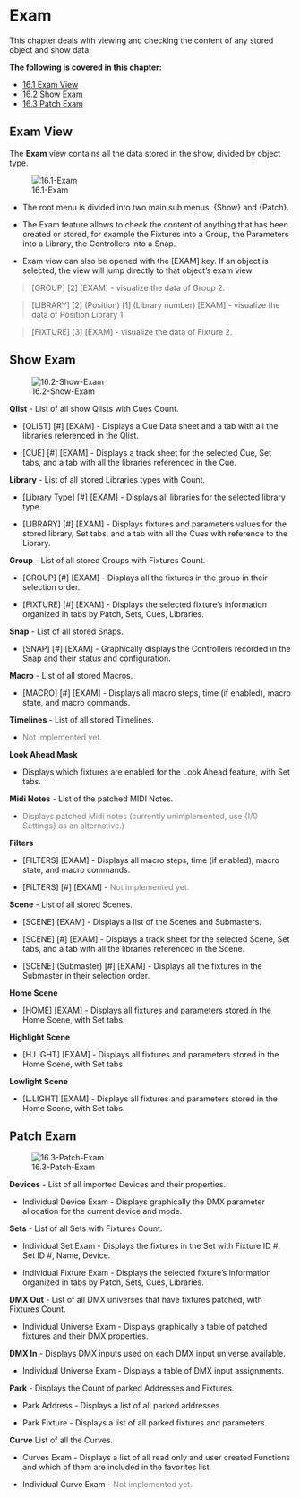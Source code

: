 
# Exam

This chapter deals with viewing and checking the content of any stored object and show data. 

**The following is covered in this chapter:**

-  [16.1 Exam View](#Exam-View-16.1)
-  [16.2 Show Exam](#Show-Exam-16.2)
-  [16.3 Patch Exam](#Patch-Exam-16.3)

## Exam View {#Exam-View-16.1}

The **Exam** view contains all the data stored in the show, divided by object type.

<p align=center> ![16.1-Exam](https://files.gitbook.com/v0/b/gitbook-x-prod.appspot.com/o/spaces%2Fco6zHjxX7ZVRiO0Ze921%2Fuploads%2FR7bpfU0OIquMzpAsrmQS%2F16.1-Exam.webp?alt=media&token=fecb332f-8956-4159-96c6-9383b4543203) </p>

- The root menu is divided into two main sub menus, {Show} and {Patch}.

- The Exam feature allows to check the content of anything that has been created or stored, for example the Fixtures into a Group, the Parameters into a Library, the Controllers into a Snap.

- Exam view can also be opened with the \[EXAM] key. If an object is selected, the view will jump directly to that object's exam view.

> \[GROUP] \[2] \[EXAM] - visualize the data of Group 2.

> \[LIBRARY] \[2] (Position) \[1] (Library number) \[EXAM] - visualize the data of Position Library 1.

> \[FIXTURE] \[3] \[EXAM] - visualize the data of Fixture 2.


## Show Exam {#Show-Exam-16.2}


<p align=center> ![16.2-Show-Exam](https://files.gitbook.com/v0/b/gitbook-x-prod.appspot.com/o/spaces%2Fco6zHjxX7ZVRiO0Ze921%2Fuploads%2FSsWRSMnvCQSpkLAo3k07%2F16.2-Show-Exam.webp?alt=media&token=43995c95-87e4-4605-b7d3-cf9c50a346db) </p>

**Qlist** - List of all show Qlists with Cues Count.

-   \[QLIST] \[#] \[EXAM] - Displays a Cue Data sheet and a tab with all the libraries referenced in the Qlist.

-   \[CUE] \[#] \[EXAM] - Displays a track sheet for the selected Cue, Set tabs, and a tab with all the libraries referenced in the Cue.
 
**Library** - List of all stored Libraries types with Count.

-   \[Library Type] \[#] \[EXAM] - Displays all libraries for the selected library type.

-   \[LIBRARY] \[#] \[EXAM] - Displays fixtures and parameters values for the stored library, Set tabs, and a tab with all the Cues with reference to the Library.

**Group** - List of all stored Groups with Fixtures Count.

-   \[GROUP] \[#] \[EXAM] - Displays all the fixtures in the group in their selection order.

-   \[FIXTURE] \[#] \[EXAM] - Displays the selected fixture's information organized in tabs by Patch, Sets, Cues, Libraries.

**Snap** - List of all stored Snaps.

-   \[SNAP] \[#] \[EXAM] - Graphically displays the Controllers recorded in the Snap and their status and configuration.

**Macro** - List of all stored Macros.

-   \[MACRO] \[#] \[EXAM] - Displays all macro steps, time (if enabled), macro state, and macro commands.

**Timelines** - List of all stored Timelines.

-   <span style="color:Gray">Not implemented yet.</span>

**Look Ahead Mask**

-   Displays which fixtures are enabled for the Look Ahead feature, with Set tabs.

**Midi Notes** - List of the patched MIDI Notes.

-   <span style="color:Gray">Displays patched Midi notes (currently unimplemented, use {I/0 Settings} as an alternative.) </span>

**Filters**

-   \[FILTERS] \[EXAM] - Displays all macro steps, time (if enabled), macro state, and macro commands.

-   \[FILTERS] \[#] \[EXAM] - <span style="color:Gray">Not implemented yet.</span>

**Scene** - List of all stored Scenes.

-   \[SCENE] \[EXAM] - Displays a list of the Scenes and Submasters.

-   \[SCENE] \[#] \[EXAM] - Displays a track sheet for the selected Scene, Set tabs, and a tab with all the libraries referenced in the Scene.

-   \[SCENE] (Submaster) \[#] \[EXAM] - Displays all the fixtures in the Submaster in their selection order.

**Home Scene** 

-   \[HOME] \[EXAM] - Displays all fixtures and parameters stored in the Home Scene, with Set tabs.

**Highlight Scene**

-   \[H.LIGHT] \[EXAM] - Displays all fixtures and parameters stored in the Home Scene, with Set tabs.

**Lowlight Scene**

-   \[L.LIGHT] \[EXAM] - Displays all fixtures and parameters stored in the Home Scene, with Set tabs.


## Patch Exam {#Patch-Exam-16.3}


<p align=center> ![16.3-Patch-Exam](https://files.gitbook.com/v0/b/gitbook-x-prod.appspot.com/o/spaces%2Fco6zHjxX7ZVRiO0Ze921%2Fuploads%2FFfC4uFcURE3TnaTsqKny%2F16.3-Patch-Exam.webp?alt=media&token=3a5f7f68-ac4f-450b-be91-7e548fd79e71) </p>

**Devices** - List of all imported Devices and their properties.

-   Individual Device Exam - Displays graphically the DMX parameter allocation for the current device and mode.
  
**Sets** - List of all Sets with Fixtures Count.

-   Individual Set Exam - Displays the fixtures in the Set with Fixture ID #, Set ID #, Name, Device.

-   Individual Fixture Exam - Displays the selected fixture's information organized in tabs by Patch, Sets, Cues, Libraries.

**DMX Out** - List of all DMX universes that have fixtures patched, with Fixtures Count. 

-   Individual Universe Exam - Displays graphically a table of patched fixtures and their DMX properties.

**DMX In** - Displays DMX inputs  used on each DMX input universe available.

-   Individual Universe Exam - Displays a table of DMX input assignments.

**Park** - Displays the Count of parked Addresses and Fixtures.

-   Park Address - Displays a list of all parked addresses.

-   Park Fixture - Displays a list of all parked fixtures and parameters.

**Curve** List of all the Curves.

-   Curves Exam - Displays a list of all read only and user created Functions and which of them are included in the favorites list.

-   Individual Curve Exam - <span style="color:Gray">Not implemented yet.</span>

